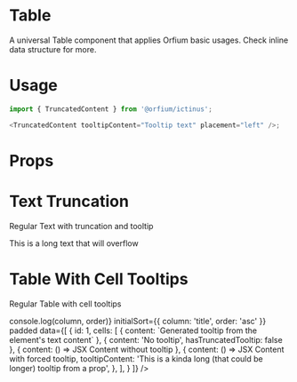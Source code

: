 
<Meta title="System/Truncated Text with Tooltip" component={TruncatedContent} />

# Table

A universal Table component that applies Orfium basic usages. Check inline data structure for more.

# Usage

```js
import { TruncatedContent } from '@orfium/ictinus';

<TruncatedContent tooltipContent="Tooltip text" placement="left" />;
```

# Props

<Props of={TruncatedContent} />

# Text Truncation

Regular Text with truncation and tooltip

<Preview>
  <Story name="Regular Text with truncation and tooltip">
    <div style={{ width: 150 }}>
      <TruncatedContent tooltipContent="This is a long text that will overflow">This is a long text that will overflow</TruncatedContent>
    </div>
  </Story>
</Preview>

# Table With Cell Tooltips

Regular Table with cell tooltips

<Preview>
  <Story name="Regular Table with cell tooltips">
    <Table
      columns={[
        'Column 1',
        'Column 2',
        'Column 3',
        'Column 4'
      ]}
      dataTestIdPrefix="ictinus"
      onSort={(column, order) => console.log(column, order)}
      initialSort={{ column: 'title', order: 'asc' }}
      padded
      data={[
        {
          id: 1,
          cells: [
            { content: `Generated tooltip from the element's text content` },
            { content: 'No tooltip', hasTruncatedTooltip: false },
            { content: () => <span>JSX Content without tooltip</span> },
            {
              content: () => <span>JSX Content with forced tooltip</span>,
              tooltipContent: 'This is a kinda long (that could be longer) tooltip from a prop',
            },
          ],
        }
      ]}
    />
  </Story>
</Preview>

